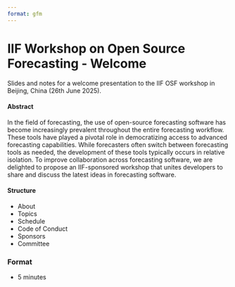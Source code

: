 ```yaml
---
format: gfm
---
```


<!-- README.md is generated from README.qmd. Please edit that file -->

# IIF Workshop on Open Source Forecasting - Welcome

Slides and notes for a welcome presentation to the IIF OSF workshop in Beijing, China (26th June 2025).

<!-- A recording of this presentation is available on YouTube here: <https://www.youtube.com/watch?v=> -->

<!-- [![](preview.jpg)](https://www.youtube.com/watch?v=) -->

#### Abstract

In the field of forecasting, the use of open-source forecasting software has become increasingly prevalent
throughout the entire forecasting workflow. These tools have played a pivotal role in democratizing access
to advanced forecasting capabilities. While forecasters often switch between forecasting tools as needed, the
development of these tools typically occurs in relative isolation. To improve collaboration across forecasting
software, we are delighted to propose an IIF-sponsored workshop that unites developers to share and
discuss the latest ideas in forecasting software.

#### Structure

* About
* Topics
* Schedule
* Code of Conduct
* Sponsors
* Committee

### Format

* 5 minutes
